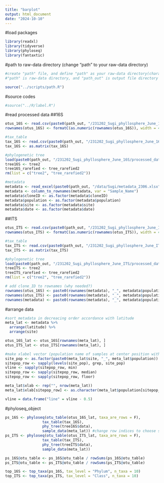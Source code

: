 ```yaml
---
title: "barplot"
output: html_document
date: "2024-10-10"
---
```


#load packages

```r
library(readxl)
library(tidyverse)
library(phyloseq)
library(fantaxtic)
```

#path to raw-data directory (change "path" to your raw-data directory)

```r
#create "path" file, and define "path" as your raw-data directory(character vector) in the file
#"path" is raw-data directory, and "path_out" is output file directory

source("../scripts/path.R")
```

#source codes
```r
#source("../R/label.R")
```

#read processed data
##16S

```r
otus_16S <- read.csv(paste0(path_out, "/231202_Sugi_phyllosphere_June_16S/processed_data/otus_data_16S.csv"), row.names = 1)
rownames(otus_16S) <- formatC(as.numeric(rownames(otus_16S)), width = 4, flag = "0") #add 0 to rownames

#tax_table
tax_16S <- read.csv(paste0(path_out, "/231202_Sugi_phyllosphere_June_16S/processed_data/tax_table2_16S.csv"), row.names = 1)
tax_16S <- as.matrix(tax_16S)

#phylogenetic tree
load(paste0(path_out, "/231202_Sugi_phyllosphere_June_16S/processed_data/trees.Rdata"))
tree16S <- tree2
tree16S_rarefied <- tree_rarefied2
rm(list = c("tree2", "tree_rarefied2"))

#metadata
metadata <- read_excel(paste0(path_out, "/data/Sugi/metadata_2306.xlsx"), sheet = "Sheet1")
metadata <- column_to_rownames(metadata, var = "Sample_Name")
metadata$cloneID <- as.factor(metadata$cloneID)
metadata$population <- as.factor(metadata$population)
metadata$site <- as.factor(metadata$site)
metadata$date <- as.factor(metadata$date)
```

##ITS

```r
otus_ITS <- read.csv(paste0(path_out, "/231202_Sugi_phyllosphere_June_ITS/processed_data/otus_data_ITS.csv"), row.names = 1)
rownames(otus_ITS) <- formatC(as.numeric(rownames(otus_ITS)), width = 4, flag = "0") #add 0 to rownames

#tax_table
tax_ITS <- read.csv(paste0(path_out, "/231202_Sugi_phyllosphere_June_ITS/processed_data/tax_table2_ITS.csv"), row.names = 1)
tax_ITS <- as.matrix(tax_ITS)

#phylogenetic tree
load(paste0(path_out, "/231202_Sugi_phyllosphere_June_ITS/processed_data/trees.Rdata"))
treeITS <- tree2
treeITS_rarefied <- tree_rarefied2
rm(list = c("tree2", "tree_rarefied2"))
```


```r
# add clone_ID to rownames (why needed?)
rownames(otus_16S) <- paste0(rownames(metadata), "_", metadata$population)
rownames(otus_ITS) <- paste0(rownames(metadata), "_", metadata$population)
rownames(metadata) <- paste0(rownames(metadata), "_", metadata$population)
```

#arrange data

```r
#sort metadata in decreacing order accordance with latitude
meta_lat <- metadata %>%
  arrange(latitude) %>%
  arrange(site)

otus_16S_lat <- otus_16S[rownames(meta_lat), ]
otus_ITS_lat <- otus_ITS[rownames(meta_lat), ]

#make xlabel vector (population name of samples at center position within samples with the same population)
site_pop <- as.factor(paste0(meta_lat$site, "_", meta_lat$population))
sitepop_row <- sapply(levels(site_pop), grep, site_pop)
vline <- sapply(sitepop_row, min)
sitepop_row <- sapply(sitepop_row, median)
sitepop_row <- sapply(sitepop_row, floor)

meta_lat$xlab <- rep("", nrow(meta_lat))
meta_lat$xlab[sitepop_row] <- as.character(meta_lat$population[sitepop_row])

vline = data.frame("line" = vline - 0.5)
```

#phyloseq_object

```r
ps_16S <- phyloseq(otu_table(otus_16S_lat, taxa_are_rows = F), 
                 tax_table(tax_16S), 
                 phy_tree(tree16S$data), 
                 sample_data(meta_lat)) #change row indices to choose samples included in barplots
ps_ITS <- phyloseq(otu_table(otus_ITS_lat, taxa_are_rows = F), 
                 tax_table(tax_ITS), 
                 phy_tree(treeITS$data), 
                 sample_data(meta_lat))
```

```r
ps_16S@otu_table <- ps_16S@otu_table / rowSums(ps_16S@otu_table)
ps_ITS@otu_table <- ps_ITS@otu_table / rowSums(ps_ITS@otu_table)
```

```r
top_16S <- top_taxa(ps_16S, tax_level = "Phylum", n_taxa = 10)
top_ITS <- top_taxa(ps_ITS, tax_level = "Class", n_taxa = 10)

```

